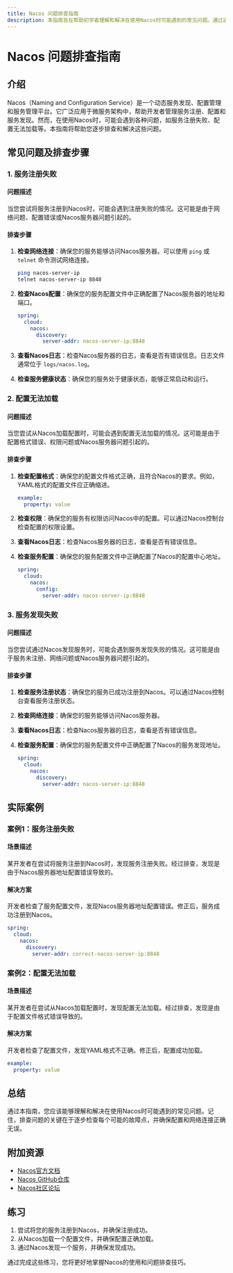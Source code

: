 ```yaml
---
title: Nacos 问题排查指南
description: 本指南旨在帮助初学者理解和解决在使用Nacos时可能遇到的常见问题。通过逐步讲解和实际案例，您将学会如何有效地排查和解决Nacos相关的问题。
---
```


# Nacos 问题排查指南

## 介绍

Nacos（Naming and Configuration Service）是一个动态服务发现、配置管理和服务管理平台。它广泛应用于微服务架构中，帮助开发者管理服务注册、配置和服务发现。然而，在使用Nacos时，可能会遇到各种问题，如服务注册失败、配置无法加载等。本指南将帮助您逐步排查和解决这些问题。

## 常见问题及排查步骤

### 1. 服务注册失败

#### 问题描述
当您尝试将服务注册到Nacos时，可能会遇到注册失败的情况。这可能是由于网络问题、配置错误或Nacos服务器问题引起的。

#### 排查步骤
1. **检查网络连接**：确保您的服务能够访问Nacos服务器。可以使用 `ping` 或 `telnet` 命令测试网络连接。
   ```bash
   ping nacos-server-ip
   telnet nacos-server-ip 8848
   ```

2. **检查Nacos配置**：确保您的服务配置文件中正确配置了Nacos服务器的地址和端口。
   ```yaml
   spring:
     cloud:
       nacos:
         discovery:
           server-addr: nacos-server-ip:8848
   ```

3. **查看Nacos日志**：检查Nacos服务器的日志，查看是否有错误信息。日志文件通常位于 `logs/nacos.log`。

4. **检查服务健康状态**：确保您的服务处于健康状态，能够正常启动和运行。

### 2. 配置无法加载

#### 问题描述
当您尝试从Nacos加载配置时，可能会遇到配置无法加载的情况。这可能是由于配置格式错误、权限问题或Nacos服务器问题引起的。

#### 排查步骤
1. **检查配置格式**：确保您的配置文件格式正确，且符合Nacos的要求。例如，YAML格式的配置文件应正确缩进。
   ```yaml
   example:
     property: value
   ```

2. **检查权限**：确保您的服务有权限访问Nacos中的配置。可以通过Nacos控制台检查配置的权限设置。

3. **查看Nacos日志**：检查Nacos服务器的日志，查看是否有错误信息。

4. **检查服务配置**：确保您的服务配置文件中正确配置了Nacos的配置中心地址。
   ```yaml
   spring:
     cloud:
       nacos:
         config:
           server-addr: nacos-server-ip:8848
   ```

### 3. 服务发现失败

#### 问题描述
当您尝试通过Nacos发现服务时，可能会遇到服务发现失败的情况。这可能是由于服务未注册、网络问题或Nacos服务器问题引起的。

#### 排查步骤
1. **检查服务注册状态**：确保您的服务已成功注册到Nacos。可以通过Nacos控制台查看服务注册状态。

2. **检查网络连接**：确保您的服务能够访问Nacos服务器。

3. **查看Nacos日志**：检查Nacos服务器的日志，查看是否有错误信息。

4. **检查服务配置**：确保您的服务配置文件中正确配置了Nacos的服务发现地址。
   ```yaml
   spring:
     cloud:
       nacos:
         discovery:
           server-addr: nacos-server-ip:8848
   ```

## 实际案例

### 案例1：服务注册失败

#### 场景描述
某开发者在尝试将服务注册到Nacos时，发现服务注册失败。经过排查，发现是由于Nacos服务器地址配置错误导致的。

#### 解决方案
开发者检查了服务配置文件，发现Nacos服务器地址配置错误。修正后，服务成功注册到Nacos。

```yaml
spring:
  cloud:
    nacos:
      discovery:
        server-addr: correct-nacos-server-ip:8848
```

### 案例2：配置无法加载

#### 场景描述
某开发者在尝试从Nacos加载配置时，发现配置无法加载。经过排查，发现是由于配置文件格式错误导致的。

#### 解决方案
开发者检查了配置文件，发现YAML格式不正确。修正后，配置成功加载。

```yaml
example:
  property: value
```

## 总结

通过本指南，您应该能够理解和解决在使用Nacos时可能遇到的常见问题。记住，排查问题的关键在于逐步检查每个可能的故障点，并确保配置和网络连接正确无误。

## 附加资源

- [Nacos官方文档](https://nacos.io/zh-cn/docs/what-is-nacos.html)
- [Nacos GitHub仓库](https://github.com/alibaba/nacos)
- [Nacos社区论坛](https://nacos.io/zh-cn/community.html)

## 练习

1. 尝试将您的服务注册到Nacos，并确保注册成功。
2. 从Nacos加载一个配置文件，并确保配置正确加载。
3. 通过Nacos发现一个服务，并确保发现成功。

通过完成这些练习，您将更好地掌握Nacos的使用和问题排查技巧。